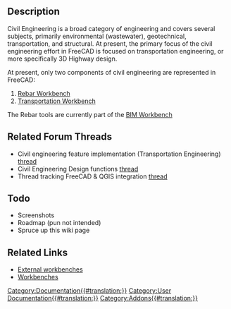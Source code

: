 <languages/>
== Description ==

Civil Engineering is a broad category of engineering and covers several subjects, primarily environmental (wastewater), geotechnical, transportation, and structural.  At present, the primary focus of the civil engineering effort in FreeCAD is focused on transportation engineering, or more specifically 3D Highway design.

At present, only two components of civil engineering are represented in FreeCAD: 
 
# [[Arch_Rebar|Rebar Workbench]]
# [[Transportation Workbench|Transportation Workbench]]

The Rebar tools are currently part of the [[BIM_Workbench|BIM Workbench]]

== Related Forum Threads == 

* Civil engineering feature implementation (Transportation Engineering) [https://forum.freecadweb.org/viewtopic.php?f=8&t=22277 thread]
* Civil Engineering Design functions [https://forum.freecadweb.org/viewtopic.php?f=8&t=6973 thread]
* Thread tracking FreeCAD & QGIS integration [https://forum.freecadweb.org/viewtopic.php?f=8&t=22390 thread]

== Todo ==
* Screenshots
* Roadmap (pun not intended)
* Spruce up this wiki page

== Related Links ==

* [[External workbenches|External workbenches]]
* [[Workbenches|Workbenches]]

[[Category:Documentation{{#translation:}}]]

[[Category:User Documentation{{#translation:}}]]

[[Category:Addons{{#translation:}}]]




{{clear}}